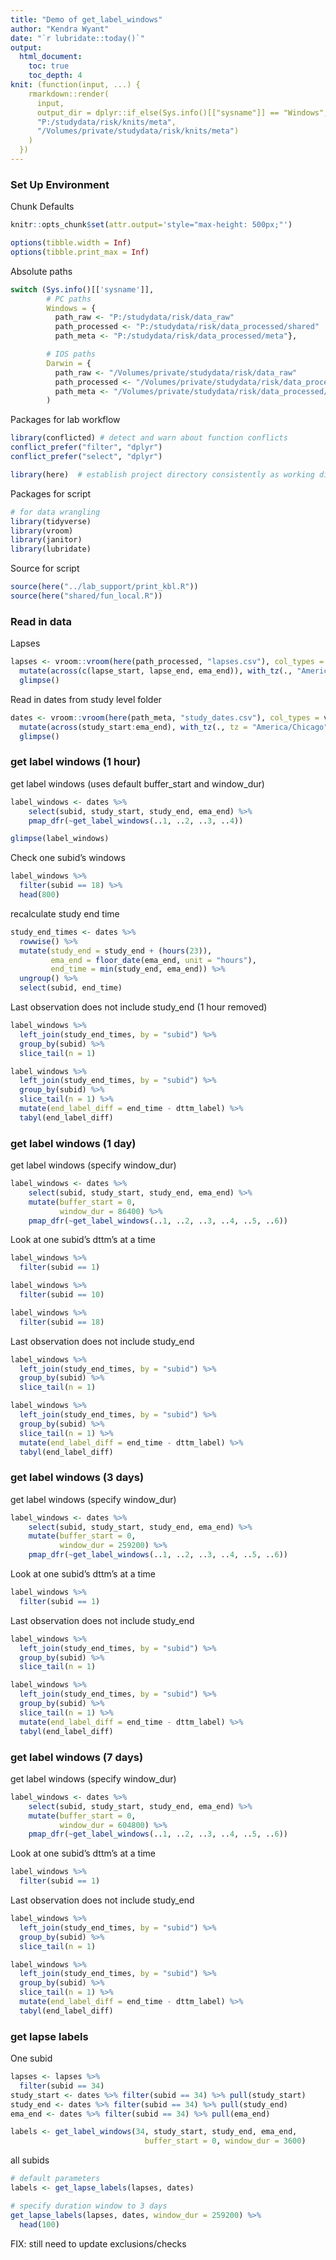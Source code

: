 ---
title: "Demo of get_label_windows"
author: "Kendra Wyant"
date: "`r lubridate::today()`"
output: 
  html_document:
    toc: true 
    toc_depth: 4
knit: (function(input, ...) {
    rmarkdown::render(
      input,
      output_dir = dplyr::if_else(Sys.info()[["sysname"]] == "Windows",
      "P:/studydata/risk/knits/meta", 
      "/Volumes/private/studydata/risk/knits/meta")
    )
  })
---


### Set Up Environment

Chunk Defaults
```{r defaults, include=FALSE}
knitr::opts_chunk$set(attr.output='style="max-height: 500px;"')

options(tibble.width = Inf)
options(tibble.print_max = Inf)
```

Absolute paths
```{r, absolute paths}
switch (Sys.info()[['sysname']],
        # PC paths
        Windows = {
          path_raw <- "P:/studydata/risk/data_raw"
          path_processed <- "P:/studydata/risk/data_processed/shared"
          path_meta <- "P:/studydata/risk/data_processed/meta"},

        # IOS paths
        Darwin = {
          path_raw <- "/Volumes/private/studydata/risk/data_raw"
          path_processed <- "/Volumes/private/studydata/risk/data_processed/shared"
          path_meta <- "/Volumes/private/studydata/risk/data_processed/meta"}
        )
```

Packages for lab workflow 
```{r, packages_workflow, message=FALSE, warning=FALSE}
library(conflicted) # detect and warn about function conflicts
conflict_prefer("filter", "dplyr")
conflict_prefer("select", "dplyr")

library(here)  # establish project directory consistently as working directory
```


Packages for script
```{r, packages_script, message=FALSE, warning=FALSE}
# for data wrangling
library(tidyverse)
library(vroom)
library(janitor)
library(lubridate)
```


Source for script
```{r, source_script, message=FALSE, warning=FALSE}
source(here("../lab_support/print_kbl.R"))
source(here("shared/fun_local.R"))
```

### Read in data
Lapses
```{r}
lapses <- vroom::vroom(here(path_processed, "lapses.csv"), col_types = vroom::cols()) %>% 
  mutate(across(c(lapse_start, lapse_end, ema_end)), with_tz(., "America/Chicago")) %>% 
  glimpse()
```

Read in dates from study level folder
```{r}
dates <- vroom::vroom(here(path_meta, "study_dates.csv"), col_types = vroom::cols()) %>%
  mutate(across(study_start:ema_end), with_tz(., tz = "America/Chicago")) %>% 
  glimpse()
```



### get label windows (1 hour)

get label windows (uses default buffer_start and window_dur)
```{r}
label_windows <- dates %>% 
    select(subid, study_start, study_end, ema_end) %>% 
    pmap_dfr(~get_label_windows(..1, ..2, ..3, ..4))

glimpse(label_windows)
```

Check one subid's windows
```{r}
label_windows %>% 
  filter(subid == 18) %>% 
  head(800)
```

recalculate study end time
```{r}
study_end_times <- dates %>% 
  rowwise() %>% 
  mutate(study_end = study_end + (hours(23)),
         ema_end = floor_date(ema_end, unit = "hours"),
         end_time = min(study_end, ema_end)) %>% 
  ungroup() %>% 
  select(subid, end_time)
```

Last observation does not include study_end (1 hour removed)
```{r}
label_windows %>% 
  left_join(study_end_times, by = "subid") %>% 
  group_by(subid) %>% 
  slice_tail(n = 1) 

label_windows %>% 
  left_join(study_end_times, by = "subid") %>% 
  group_by(subid) %>% 
  slice_tail(n = 1) %>% 
  mutate(end_label_diff = end_time - dttm_label) %>% 
  tabyl(end_label_diff)
```

### get label windows (1 day)

get label windows (specify window_dur)
```{r}
label_windows <- dates %>% 
    select(subid, study_start, study_end, ema_end) %>% 
    mutate(buffer_start = 0,
           window_dur = 86400) %>% 
    pmap_dfr(~get_label_windows(..1, ..2, ..3, ..4, ..5, ..6))
```

Look at one subid's dttm's at a time  
```{r}
label_windows %>% 
  filter(subid == 1) 
```

```{r}
label_windows %>% 
  filter(subid == 10) 
```

```{r}
label_windows %>% 
  filter(subid == 18) 
```

Last observation does not include study_end
```{r}
label_windows %>% 
  left_join(study_end_times, by = "subid") %>% 
  group_by(subid) %>% 
  slice_tail(n = 1)

label_windows %>% 
  left_join(study_end_times, by = "subid") %>% 
  group_by(subid) %>% 
  slice_tail(n = 1) %>% 
  mutate(end_label_diff = end_time - dttm_label) %>% 
  tabyl(end_label_diff)
```



### get label windows (3 days)

get label windows (specify window_dur)
```{r}
label_windows <- dates %>% 
    select(subid, study_start, study_end, ema_end) %>% 
    mutate(buffer_start = 0,
           window_dur = 259200) %>% 
    pmap_dfr(~get_label_windows(..1, ..2, ..3, ..4, ..5, ..6))
```

Look at one subid's dttm's at a time
```{r}
label_windows %>% 
  filter(subid == 1) 
```

Last observation does not include study_end
```{r}
label_windows %>% 
  left_join(study_end_times, by = "subid") %>% 
  group_by(subid) %>% 
  slice_tail(n = 1)

label_windows %>% 
  left_join(study_end_times, by = "subid") %>% 
  group_by(subid) %>% 
  slice_tail(n = 1) %>% 
  mutate(end_label_diff = end_time - dttm_label) %>% 
  tabyl(end_label_diff)
```

### get label windows (7 days)

get label windows (specify window_dur)
```{r}
label_windows <- dates %>% 
    select(subid, study_start, study_end, ema_end) %>% 
    mutate(buffer_start = 0,
           window_dur = 604800) %>% 
    pmap_dfr(~get_label_windows(..1, ..2, ..3, ..4, ..5, ..6))
```

Look at one subid's dttm's at a time
```{r}
label_windows %>% 
  filter(subid == 1) 
```

Last observation does not include study_end
```{r}
label_windows %>% 
  left_join(study_end_times, by = "subid") %>% 
  group_by(subid) %>% 
  slice_tail(n = 1)

label_windows %>% 
  left_join(study_end_times, by = "subid") %>% 
  group_by(subid) %>% 
  slice_tail(n = 1) %>% 
  mutate(end_label_diff = end_time - dttm_label) %>% 
  tabyl(end_label_diff)
```


### get lapse labels

One subid
```{r}
lapses <- lapses %>% 
  filter(subid == 34)
study_start <- dates %>% filter(subid == 34) %>% pull(study_start)
study_end <- dates %>% filter(subid == 34) %>% pull(study_end)
ema_end <- dates %>% filter(subid == 34) %>% pull(ema_end)

labels <- get_label_windows(34, study_start, study_end, ema_end, 
                              buffer_start = 0, window_dur = 3600)
```


all subids
```{r}
# default parameters
labels <- get_lapse_labels(lapses, dates)

# specify duration window to 3 days
get_lapse_labels(lapses, dates, window_dur = 259200) %>% 
  head(100)
```

FIX: still need to update exclusions/checks



